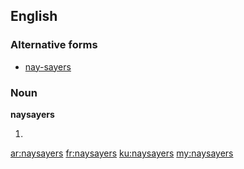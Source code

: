 ==English==

===Alternative forms===
* [[nay-sayers]]

===Noun===
'''naysayers'''

# {{plural of|naysayer|lang=en}}



[[ar:naysayers]]
[[fr:naysayers]]
[[ku:naysayers]]
[[my:naysayers]]